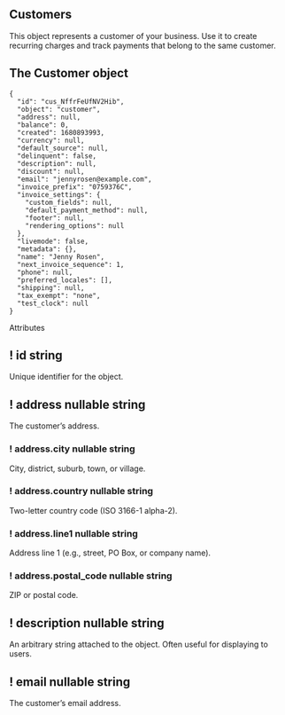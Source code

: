 
## Customers

This object represents a customer of your business. Use it to create recurring charges and track payments that belong to the same customer.

## The Customer object

<Hike as={HikeLayout}>

```jsonc THE CUSTOMER OBJECT
{
  "id": "cus_NffrFeUfNV2Hib",
  "object": "customer",
  "address": null,
  "balance": 0,
  "created": 1680893993,
  "currency": null,
  "default_source": null,
  "delinquent": false,
  "description": null,
  "discount": null,
  "email": "jennyrosen@example.com",
  "invoice_prefix": "0759376C",
  "invoice_settings": {
    "custom_fields": null,
    "default_payment_method": null,
    "footer": null,
    "rendering_options": null
  },
  "livemode": false,
  "metadata": {},
  "name": "Jenny Rosen",
  "next_invoice_sequence": 1,
  "phone": null,
  "preferred_locales": [],
  "shipping": null,
  "tax_exempt": "none",
  "test_clock": null
}
```

Attributes

## ! id string

Unique identifier for the object.

## ! address nullable string

The customer’s address.

### ! address.city nullable string

City, district, suburb, town, or village.

### ! address.country nullable string

Two-letter country code (ISO 3166-1 alpha-2).

### ! address.line1 nullable string

Address line 1 (e.g., street, PO Box, or company name).

### ! address.postal_code nullable string

ZIP or postal code.

## ! description nullable string

An arbitrary string attached to the object. Often useful for displaying to users.

## ! email nullable string

The customer’s email address.

</Hike>
